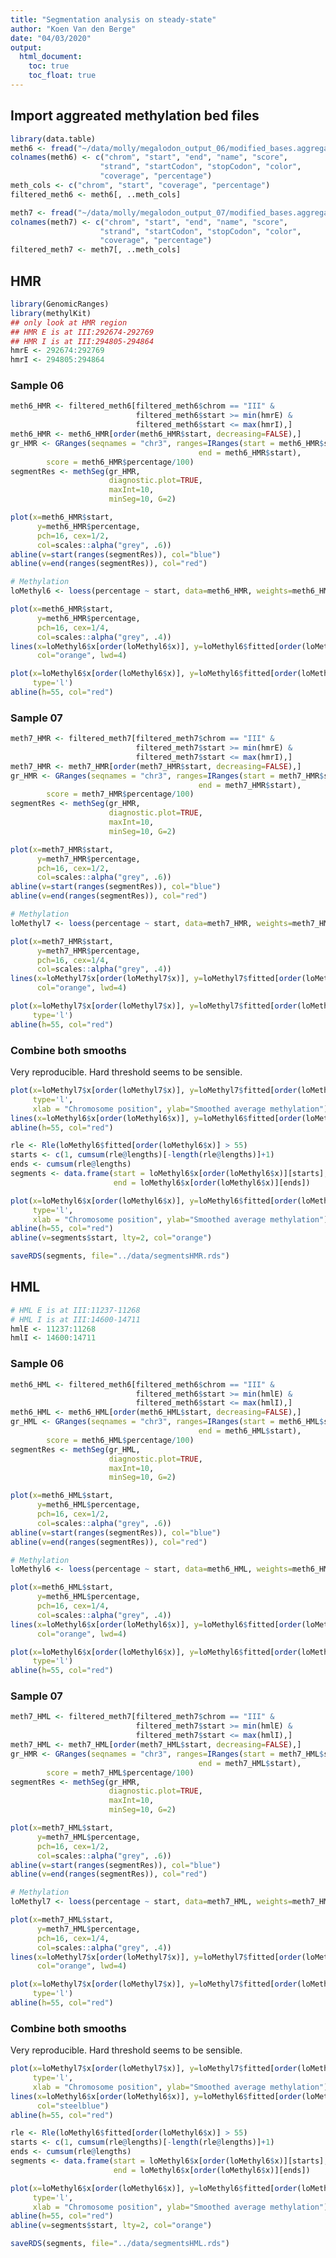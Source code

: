 ```yaml
---
title: "Segmentation analysis on steady-state"
author: "Koen Van den Berge"
date: "04/03/2020"
output: 
  html_document:
    toc: true
    toc_float: true
---
```


## Import aggreated methylation bed files

```r
library(data.table)
meth6 <- fread("~/data/molly/megalodon_output_06/modified_bases.aggregate06.6mA.bed")
colnames(meth6) <- c("chrom", "start", "end", "name", "score", 
                    "strand", "startCodon", "stopCodon", "color", 
                    "coverage", "percentage")
meth_cols <- c("chrom", "start", "coverage", "percentage")
filtered_meth6 <- meth6[, ..meth_cols]

meth7 <- fread("~/data/molly/megalodon_output_07/modified_bases.aggregate07.6mA.bed")
colnames(meth7) <- c("chrom", "start", "end", "name", "score", 
                    "strand", "startCodon", "stopCodon", "color", 
                    "coverage", "percentage")
filtered_meth7 <- meth7[, ..meth_cols]
```

## HMR

```r
library(GenomicRanges)
library(methylKit)
## only look at HMR region
## HMR E is at III:292674-292769
## HMR I is at III:294805-294864
hmrE <- 292674:292769
hmrI <- 294805:294864
```

### Sample 06

```r
meth6_HMR <- filtered_meth6[filtered_meth6$chrom == "III" &
                            filtered_meth6$start >= min(hmrE) &
                            filtered_meth6$start <= max(hmrI),]
meth6_HMR <- meth6_HMR[order(meth6_HMR$start, decreasing=FALSE),]
gr_HMR <- GRanges(seqnames = "chr3", ranges=IRanges(start = meth6_HMR$start,
                                          end = meth6_HMR$start),
        score = meth6_HMR$percentage/100)
segmentRes <- methSeg(gr_HMR,
                      diagnostic.plot=TRUE,
                      maxInt=10,
                      minSeg=10, G=2)

plot(x=meth6_HMR$start,
      y=meth6_HMR$percentage,
      pch=16, cex=1/2,
      col=scales::alpha("grey", .6))
abline(v=start(ranges(segmentRes)), col="blue")
abline(v=end(ranges(segmentRes)), col="red")
```

```r
# Methylation
loMethyl6 <- loess(percentage ~ start, data=meth6_HMR, weights=meth6_HMR$coverage, enp.target = 50)

plot(x=meth6_HMR$start,
      y=meth6_HMR$percentage,
      pch=16, cex=1/4,
      col=scales::alpha("grey", .4))
lines(x=loMethyl6$x[order(loMethyl6$x)], y=loMethyl6$fitted[order(loMethyl6$x)], 
      col="orange", lwd=4)

plot(x=loMethyl6$x[order(loMethyl6$x)], y=loMethyl6$fitted[order(loMethyl6$x)],
     type='l')
abline(h=55, col="red")
```


### Sample 07

```r
meth7_HMR <- filtered_meth7[filtered_meth7$chrom == "III" &
                            filtered_meth7$start >= min(hmrE) &
                            filtered_meth7$start <= max(hmrI),]
meth7_HMR <- meth7_HMR[order(meth7_HMR$start, decreasing=FALSE),]
gr_HMR <- GRanges(seqnames = "chr3", ranges=IRanges(start = meth7_HMR$start,
                                          end = meth7_HMR$start),
        score = meth7_HMR$percentage/100)
segmentRes <- methSeg(gr_HMR,
                      diagnostic.plot=TRUE,
                      maxInt=10,
                      minSeg=10, G=2)

plot(x=meth7_HMR$start,
      y=meth7_HMR$percentage,
      pch=16, cex=1/2,
      col=scales::alpha("grey", .6))
abline(v=start(ranges(segmentRes)), col="blue")
abline(v=end(ranges(segmentRes)), col="red")
```

```r
# Methylation
loMethyl7 <- loess(percentage ~ start, data=meth7_HMR, weights=meth7_HMR$coverage, enp.target = 50)

plot(x=meth7_HMR$start,
      y=meth7_HMR$percentage,
      pch=16, cex=1/4,
      col=scales::alpha("grey", .4))
lines(x=loMethyl7$x[order(loMethyl7$x)], y=loMethyl7$fitted[order(loMethyl7$x)], 
      col="orange", lwd=4)

plot(x=loMethyl7$x[order(loMethyl7$x)], y=loMethyl7$fitted[order(loMethyl7$x)],
     type='l')
abline(h=55, col="red")
```


### Combine both smooths

Very reproducible. Hard threshold seems to be sensible.

```r
plot(x=loMethyl7$x[order(loMethyl7$x)], y=loMethyl7$fitted[order(loMethyl7$x)],
     type='l',
     xlab = "Chromosome position", ylab="Smoothed average methylation")
lines(x=loMethyl6$x[order(loMethyl6$x)], y=loMethyl6$fitted[order(loMethyl6$x)])
abline(h=55, col="red")

rle <- Rle(loMethyl6$fitted[order(loMethyl6$x)] > 55)
starts <- c(1, cumsum(rle@lengths)[-length(rle@lengths)]+1)
ends <- cumsum(rle@lengths)
segments <- data.frame(start = loMethyl6$x[order(loMethyl6$x)][starts], 
                       end = loMethyl6$x[order(loMethyl6$x)][ends])

plot(x=loMethyl6$x[order(loMethyl6$x)], y=loMethyl6$fitted[order(loMethyl6$x)],
     type='l',
     xlab = "Chromosome position", ylab="Smoothed average methylation")
abline(h=55, col="red")
abline(v=segments$start, lty=2, col="orange")

saveRDS(segments, file="../data/segmentsHMR.rds")
```


## HML

```r
# HML E is at III:11237-11268
# HML I is at III:14600-14711
hmlE <- 11237:11268
hmlI <- 14600:14711
```


### Sample 06

```r
meth6_HML <- filtered_meth6[filtered_meth6$chrom == "III" &
                            filtered_meth6$start >= min(hmlE) &
                            filtered_meth6$start <= max(hmlI),]
meth6_HML <- meth6_HML[order(meth6_HML$start, decreasing=FALSE),]
gr_HML <- GRanges(seqnames = "chr3", ranges=IRanges(start = meth6_HML$start,
                                          end = meth6_HML$start),
        score = meth6_HML$percentage/100)
segmentRes <- methSeg(gr_HML,
                      diagnostic.plot=TRUE,
                      maxInt=10,
                      minSeg=10, G=2)

plot(x=meth6_HML$start,
      y=meth6_HML$percentage,
      pch=16, cex=1/2,
      col=scales::alpha("grey", .6))
abline(v=start(ranges(segmentRes)), col="blue")
abline(v=end(ranges(segmentRes)), col="red")
```

```r
# Methylation
loMethyl6 <- loess(percentage ~ start, data=meth6_HML, weights=meth6_HML$coverage, enp.target = 50)

plot(x=meth6_HML$start,
      y=meth6_HML$percentage,
      pch=16, cex=1/4,
      col=scales::alpha("grey", .4))
lines(x=loMethyl6$x[order(loMethyl6$x)], y=loMethyl6$fitted[order(loMethyl6$x)], 
      col="orange", lwd=4)

plot(x=loMethyl6$x[order(loMethyl6$x)], y=loMethyl6$fitted[order(loMethyl6$x)],
     type='l')
abline(h=55, col="red")
```


### Sample 07

```r
meth7_HML <- filtered_meth7[filtered_meth7$chrom == "III" &
                            filtered_meth7$start >= min(hmlE) &
                            filtered_meth7$start <= max(hmlI),]
meth7_HML <- meth7_HML[order(meth7_HML$start, decreasing=FALSE),]
gr_HMR <- GRanges(seqnames = "chr3", ranges=IRanges(start = meth7_HML$start,
                                          end = meth7_HML$start),
        score = meth7_HML$percentage/100)
segmentRes <- methSeg(gr_HMR,
                      diagnostic.plot=TRUE,
                      maxInt=10,
                      minSeg=10, G=2)

plot(x=meth7_HML$start,
      y=meth7_HML$percentage,
      pch=16, cex=1/2,
      col=scales::alpha("grey", .6))
abline(v=start(ranges(segmentRes)), col="blue")
abline(v=end(ranges(segmentRes)), col="red")
```

```r
# Methylation
loMethyl7 <- loess(percentage ~ start, data=meth7_HML, weights=meth7_HML$coverage, enp.target = 50)

plot(x=meth7_HML$start,
      y=meth7_HML$percentage,
      pch=16, cex=1/4,
      col=scales::alpha("grey", .4))
lines(x=loMethyl7$x[order(loMethyl7$x)], y=loMethyl7$fitted[order(loMethyl7$x)], 
      col="orange", lwd=4)

plot(x=loMethyl7$x[order(loMethyl7$x)], y=loMethyl7$fitted[order(loMethyl7$x)],
     type='l')
abline(h=55, col="red")
```


### Combine both smooths

Very reproducible. Hard threshold seems to be sensible.

```r
plot(x=loMethyl7$x[order(loMethyl7$x)], y=loMethyl7$fitted[order(loMethyl7$x)],
     type='l',
     xlab = "Chromosome position", ylab="Smoothed average methylation")
lines(x=loMethyl6$x[order(loMethyl6$x)], y=loMethyl6$fitted[order(loMethyl6$x)],
      col="steelblue")
abline(h=55, col="red")

rle <- Rle(loMethyl6$fitted[order(loMethyl6$x)] > 55)
starts <- c(1, cumsum(rle@lengths)[-length(rle@lengths)]+1)
ends <- cumsum(rle@lengths)
segments <- data.frame(start = loMethyl6$x[order(loMethyl6$x)][starts], 
                       end = loMethyl6$x[order(loMethyl6$x)][ends])

plot(x=loMethyl6$x[order(loMethyl6$x)], y=loMethyl6$fitted[order(loMethyl6$x)],
     type='l',
     xlab = "Chromosome position", ylab="Smoothed average methylation")
abline(h=55, col="red")
abline(v=segments$start, lty=2, col="orange")

saveRDS(segments, file="../data/segmentsHML.rds")
```